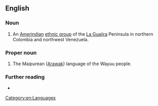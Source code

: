==English==
{{wikipedia}}

===Noun===
{{en-plural noun}}

# An [[Amerindian]] [[ethnic group]] of the [[La Guajira]] Peninsula in northern Colombia and northwest Venezuela.
#: {{syn|en|Goajiro|Guajiro|Wahiro}}

===Proper noun===
{{en-proper noun}}

# The Maipurean ([[Arawak]]) language of the Wayuu people.

===Further reading===
* {{ethnologue|code=guc}}

[[Category:en:Languages]]